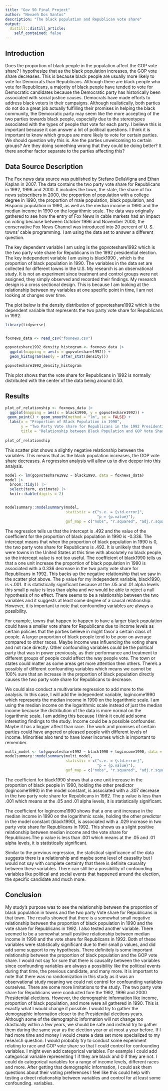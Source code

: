 ```yaml
---
title: "Gov 50 Final Project"
author: "Nevaeh Dos Santos"
description: "The black population and Republican vote share"
output:
  distill::distill_article:
    self_contained: false
---
```




## Introduction

Does the proportion of black people in the population affect the GOP vote share? I hypothesize that as the black population increases, the GOP vote share decreases. This is because black people are usually more likely to vote for Democrats than Republicans. Although there are black people who vote for Republicans, a majority of black people have tended to vote for Democratic candidates because the Democratic party has historically been associated with social justice causes. Democrats have made efforts to address black voters in their campaigns. Although realistically, both parties do not do a great job actually fulfilling their promises in helping the black community, the Democratic party may seem like the more accepting of the two parties towards black people, especially due to the stereotypes associated with the types of people that vote for each party. I believe this is important because it can answer a lot of political questions. I think it is important to know which groups are more likely to vote for certain parties. We should question why this is. Are the parties unwelcoming to certain groups? Are they doing something wrong that they could be doing better? It there another factor separate to the parties affecting this? 


## Data Source Description

The Fox news data source was published by  Stefano DellaVigna and Ethan Kaplan in 2007. The data contains the two party vote share for Republicans in 1992, 1996 and 2000. It includes the town, the state, the share of fox news subscribers in 2000, the proportion of population with a college degree in 1990, the proportion of male population, black population, and Hispanic population  in 1990, as well as the median income in 1990 and the median income in 1990 on the logarithmic scale. The data was originally gathered to see how the entry of Fox News in cable markets had an impact on voting because between October 1996 and November 2000, the conservative Fox News Channel was introduced into 20 percent of U. S. towns' cable programming. I am using the data set to answer a different question.

The key dependent variable I am using is the gopvoteshare1992 which is the two party vote share for Republicans in the 1992 presidential election. The key independent variable I am using is black1990 , which is the proportion of black population in 1990. The variables in the data set are collected for different towns in the U.S. My research is an observational study. It is not an experiment since treatment and control groups were not assigned, they simply observed and recorded their findings. My research design is a cross sectional design. This is because I am looking at the relationship between my variables at one specific point in time, I am not looking at changes over time. 


The plot below is the density distribution of gopvoteshare1992 which is the dependent variable that represents the two party vote share for Republicans in 1992.



```r
library(tidyverse)


foxnews_data <- read_csv("foxnews.csv")

gopvoteshare1992_density_histogram <- foxnews_data |>
  ggplot(mapping = aes(x = gopvoteshare1992)) +
  geom_histogram(aes(y = after_stat(density)))

gopvoteshare1992_density_histogram
```

This plot shows that the vote share for Republicans in 1992 is normally distributed with the center of the data being around 0.50.
 
 
 
## Results 

```r
plot_of_relationship <- foxnews_data |>
  ggplot(mapping = aes(x = black1990, y = gopvoteshare1992)) +
 geom_point() + geom_smooth(method = "lm", se = FALSE) +  
  labs(x = "Proportion of Black Population in 1990",
       y = "Two Party Vote share for Republicans in the 1992 Presidential Election",
       title = "Relationship between Black Population and GOP Vote Share in 1992")
  
plot_of_relationship
```
 
This scatter plot shows a slightly negative relationship between the variables. This means that as the black population increases, the GOP vote share decreases. A regression analysis will allow us to dive deeper into this analysis.  
 
 
```r
model <- lm(gopvoteshare1992 ~ black1990, data = foxnews_data)
model |>
  broom::tidy() |>
  select(term, estimate) |>
  knitr::kable(digits = 2)


modelsummary::modelsummary(model,
                           statistic = c("s.e. = {std.error}",
                                         "p = {p.value}"),
                           gof_map = c("nobs", "r.squared", "adj.r.squared"))
```
 
 
The regression tells us that the intercept is .492 and the value of the coefficient for the proportion of black population in 1990 is -0.336. The intercept means that when the proportion of black population in 1990 is 0, the two party vote share for Republicans is .492. It is unlikely that there were towns in the United States at this time with absolutely no black people, so the intercept value is not too useful. 
The coefficient of black1990 tells us that a one unit increase the proportion of black population in 1990 is associated with a 0.336 decrease in the two party vote share for Republicans in 1992. This backs up the negative relationship that we saw in the scatter plot above.  The p value for my independent variable, black1990, is <.001. It is statistically significant because at the .05 and .01 alpha levels this small p value is less than alpha and we would be able to reject a null hypothesis of no effect. There seems to be a relationship between the two variables and it suggests at least some degree of a causal relationship. However, it is important to note that confounding variables are always a possibility. 

For example, towns that happen to happen to have a larger black population could have a smaller vote share for Republicans due to income levels as certain policies that the parties believe in might favor a certain class of people. A larger proportion of black people tend to be poor on average compared to other races. Maybe income was influencing the voting share and not race directly. Other confounding variables could be the political party that was in power previously, as their performance and treatment to different groups of people could affect the way people vote. The town or states could matter as some areas get more attention then others. There's a possibly of different confounding variables which means we cannot be 100% sure that an increase in the proportion of black population directly causes the two party vote share for Republicans to decrease. 


 
We could also conduct a multivariate regression to add more to the analysis. In this case, I will add the independent variable, logincome1990 which represents the median income in 1990 on the logarithmic scale. I am using the median income on the logarithmic scale instead of just the median income because the distribution of the data is more normal on the logarithmic scale. I am adding this because I think it could add some interesting findings to the study. Income could be a possible confounder. Maybe it has a bigger affect than race. The work and promises of certain parties could have angered or pleased people with different levels of income. Minorities also tend to have lower incomes which is important to remember.

```r
multi_model <- lm(gopvoteshare1992 ~ black1990 + logincome1990, data = foxnews_data)
modelsummary::modelsummary(multi_model,
                           statistic = c("s.e. = {std.error}",
                                         "p = {p.value}"),
                           gof_map = c("nobs", "r.squared", "adj.r.squared"))
```

The coefficient for black1990 shows that a one unit increase in the proportion of black people in 1990, holding the other predictor (logincome1990) in the model constant, is associated with a .307 decrease in the two party vote share for Republicans in 1992. The p value is less than .001 which means at the .05 and .01 alpha levels, it is statistically significant. 

The coefficient for logincome1990 shows that a one unit increase in the median income in 1990 on the logarithmic scale, holding the other predictor in the model constant (black1990), is associated with a .029 increase in two party vote share for Republicans in 1992. This shows us a slight positive relationship between median income and the vote share for Republicans.The p value is less than .001 which means at the .05 and .01 alpha levels, it is statistically significant.
 
Similar to the previous regression, the statistical significance of the data suggests there is a relationship and maybe some level of causality but I would not say with complete certainty that there is definite causality between these variables.  There can still be a possibility of confounding variables like political and social events that happened around the election, the specific candidate and much more. 
 
 
## Conclusion

My study's purpose was to see the relationship between the proportion of black population in towns and the two party Vote share for Republicans in that town. The results showed that there is a somewhat small negative relationship between the proportion of black population in 1990 and the vote share for Republicans in 1992. I also tested another variable. There seemed to be a somewhat small positive relationship between median income in 1990 and the vote share for Republicans in 1992. 
Both of these variables were statistically significant due to their small p values, and did add some support to my hypothesis. There definitely is some important relationship between the proportion of black population and the GOP vote share. I would not say for sure that there is causality between the variables since confounding variables are always a possibility like the political events during that time, the previous candidate, and many more. It is important to note that there was no randomization in this study as it was an observational study meaning we could not control for confounding variables ourselves. There are some more limitations to the study. The two party vote share for Republicans were conducted fore the 1992, 1996 and 2000 Presidential elections. However, the demographic information like income, proportion of black population, and more were all gathered in 1990. This is exactly what I would change if possible. I would try to gather the demographic information closer to the Presidential elections years. Although some of the demographic information will not change too drastically within a few years, we should be safe and instead try to gather them during the same year as the election year or at most a year before. If I had more time and money I would create a data set more specialized to my research question. I would probably try to conduct some experiment relating to race and GOP vote share so that I could control for confounding variables. I might even add categorical variables. For example I could add categorical variable representing 1 if they are black and 0 if they are not. I could do categorical variables for a range of income levels, different races and more. After getting that demographic information, I could ask them questions about their voting preferences  I feel like this could help with testing a direct relationship between variables and control for at least some confounding. variables.


